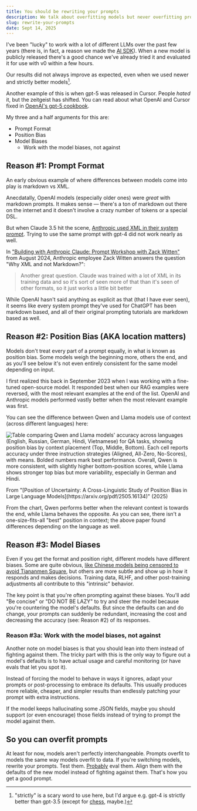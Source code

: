 ```yaml
---
title: You should be rewriting your prompts
description: We talk about overfitting models but never overfitting prompts to models
slug: rewrite-your-prompts
date: Sept 14, 2025
---
```


I've been "lucky" to work with a lot of different LLMs over the past few years (there is, in fact, a reason we made the [AI SDK](https://ai-sdk.dev/)).
When a new model is publicly released there's a good chance we've already tried it and evaluated it for use with v0 within a few hours.

Our results did not always improve as expected, even when we used newer and strictly better models[^1].

Another example of this is when gpt-5 was released in Cursor. People _hated_ it, but the zeitgeist has shifted. You can read about what OpenAI and Cursor fixed in [OpenAI's gpt-5 cookbook](https://cookbook.openai.com/examples/gpt-5/gpt-5_prompting_guide?utm_source=chatgpt.com#collaborative-coding-in-production-cursors-gpt-5-prompt-tuning).

My three and a half arguments for this are:

- Prompt Format
- Position Bias
- Model Biases
  - Work with the model biases, not against

## Reason #1: Prompt Format

An early obvious example of where differences between models come into play is markdown vs XML.

Anecdatally, OpenAI models (especially older ones) were _great_ with markdown prompts. It makes sense &mdash; there's a ton of markdown out there on the internet and it doesn't involve a crazy number of tokens or a special DSL.

But when Claude 3.5 hit the scene, [Anthropic used XML in their system prompt](https://docs.anthropic.com/en/release-notes/system-prompts#claude-sonnet-3-5).
Trying to use the same prompt with gpt-4 did not work nearly as well.

In ["Building with Anthropic Claude: Prompt Workshop with Zack Witten"](https://www.youtube.com/watch?v=hkhDdcM5V94) from August 2024, Anthropic employee Zack Witten answers the question "Why XML and not Markdown?":

> Another great question. Claude was trained with a lot of XML in its training data and so it's sort of seen more of that than it's seen of other formats, so it just works a little bit better

While OpenAI hasn't said anything as explicit as that (that I have ever seen), it seems like every system prompt they've used for ChatGPT has been markdown based, and all of their original prompting tutorials are markdown based as well.

## Reason #2: Position Bias (AKA location matters)

Models don't treat every part of a prompt equally, in what is known as position bias. Some models weigh the beginning more, others the end, and as you'll see below it's not even entirely consistent for the same model depending on input.

I first realized this back in September 2023 when I was working with a fine-tuned open-source model.
It responded best when our RAG examples were reversed, with the most relevant examples at the end of the list. OpenAI and Anthropic models performed vastly better when the most relevant example was first.

You can see the difference between Qwen and Llama models use of context (across different languages) here:

![Table comparing Qwen and Llama models' accuracy across languages (English, Russian, German, Hindi, Vietnamese) for QA tasks, showing position bias by context placement (Top, Middle, Bottom). Each cell reports accuracy under three instruction strategies (Aligned, All-Zero, No-Scores), with means. Bolded numbers mark best performance. Overall, Qwen is more consistent, with slightly higher bottom-position scores, while Llama shows stronger top bias but more variability, especially in German and Hindi.](/blog/prompts/qwen-llama.png)

<figcaption>
  From "[Position of Uncertainty: A Cross-Linguistic Study of Position Bias in
  Large Language Models](https://arxiv.org/pdf/2505.16134)" (2025)
</figcaption>

From the chart, Qwen performs better when the relevant context is towards the end, while Llama behaves the opposite.
As you can see, there isn't a one-size-fits-all "best" position in context; the above paper found differences depending on the language as well.

## Reason #3: Model Biases

Even if you get the format and position right, different models have different biases.
Some are quite obvious, [like Chinese models being censored to avoid Tiananmen Square](https://www.abc.net.au/news/2025-06-04/beijing-ai-and-censors-erase-tiananmen-square-massacre/105370772), but others are more subtle and show up in how it responds and makes decisions.
Training data, RLHF, and other post-training adjustments all contribute to this "intrinsic" behavior.

The key point is that you're often prompting against these biases.
You'll add "Be concise" or "DO NOT BE LAZY" to try and steer the model because you're countering the model's defaults. But since the defaults can and do change,
your prompts can suddenly be redundant, increasing the cost and decreasing the accuracy (see: Reason #2) of its responses.

### Reason #3a: Work with the model biases, not against

Another note on model biases is that you should lean into them instead of fighting against them.
The tricky part with this is the only way to figure out a model's defaults is to have actual usage and careful monitoring (or have evals that let you spot it).

Instead of forcing the model to behave in ways it ignores,
adapt your prompts or post-processing to embrace its defaults. This usually produces more reliable, cheaper, and simpler results than endlessly patching your prompt with extra instructions.

If the model keeps hallucinating some JSON fields, maybe you should support (or even encourage) those fields instead of trying to prompt the model against them.

## So you can overfit prompts

At least for now, models aren't perfectly interchangeable. Prompts overfit to models the same way models overfit to data.
If you're switching models, rewrite your prompts. Test them. [Probably](https://x.com/swyx/status/1963725773355057249) eval them. Align them with the defaults of the new model instead of fighting against them.
That's how you get a good prompt.

[^1]: "strictly" is a scary word to use here, but I'd argue e.g. gpt-4 is strictly better than gpt-3.5 (except for [chess](https://dynomight.net/chess/), maybe.)
